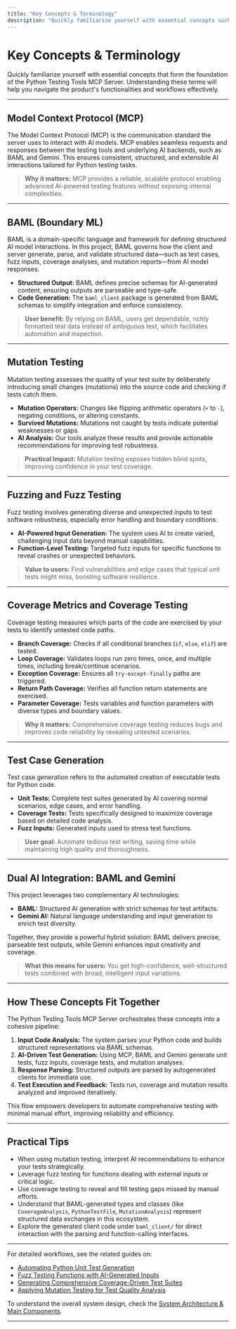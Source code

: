 ```yaml
---
title: "Key Concepts & Terminology"
description: "Quickly familiarize yourself with essential concepts such as the Model Context Protocol (MCP), BAML (Boundary ML), mutation testing, fuzzing, coverage metrics, test case generation, and dual-AI integration. This page clarifies project-specific jargon and maps them to their practical roles in the testing ecosystem."
---
```


# Key Concepts & Terminology

Quickly familiarize yourself with essential concepts that form the foundation of the Python Testing Tools MCP Server. Understanding these terms will help you navigate the product's functionalities and workflows effectively.

---

## Model Context Protocol (MCP)

The Model Context Protocol (MCP) is the communication standard the server uses to interact with AI models. MCP enables seamless requests and responses between the testing tools and underlying AI backends, such as BAML and Gemini. This ensures consistent, structured, and extensible AI interactions tailored for Python testing tasks.

> **Why it matters:** MCP provides a reliable, scalable protocol enabling advanced AI-powered testing features without exposing internal complexities.

---

## BAML (Boundary ML)

BAML is a domain-specific language and framework for defining structured AI model interactions. In this project, BAML governs how the client and server generate, parse, and validate structured data—such as test cases, fuzz inputs, coverage analyses, and mutation reports—from AI model responses.

- **Structured Output:** BAML defines precise schemas for AI-generated content, ensuring outputs are parseable and type-safe.
- **Code Generation:** The `baml_client` package is generated from BAML schemas to simplify integration and enforce consistency.

> **User benefit:** By relying on BAML, users get dependable, richly formatted test data instead of ambiguous text, which facilitates automation and inspection.

---

## Mutation Testing

Mutation testing assesses the quality of your test suite by deliberately introducing small changes (mutations) into the source code and checking if tests catch them.

- **Mutation Operators:** Changes like flipping arithmetic operators (`+` to `-`), negating conditions, or altering constants.
- **Survived Mutations:** Mutations not caught by tests indicate potential weaknesses or gaps.
- **AI Analysis:** Our tools analyze these results and provide actionable recommendations for improving test robustness.

> **Practical Impact:** Mutation testing exposes hidden blind spots, improving confidence in your test coverage.

---

## Fuzzing and Fuzz Testing

Fuzz testing involves generating diverse and unexpected inputs to test software robustness, especially error handling and boundary conditions.

- **AI-Powered Input Generation:** The system uses AI to create varied, challenging input data beyond manual capabilities.
- **Function-Level Testing:** Targeted fuzz inputs for specific functions to reveal crashes or unexpected behaviors.

> **Value to users:** Find vulnerabilities and edge cases that typical unit tests might miss, boosting software resilience.

---

## Coverage Metrics and Coverage Testing

Coverage testing measures which parts of the code are exercised by your tests to identify untested code paths.

- **Branch Coverage:** Checks if all conditional branches (`if`, `else`, `elif`) are tested.
- **Loop Coverage:** Validates loops run zero times, once, and multiple times, including break/continue scenarios.
- **Exception Coverage:** Ensures all `try-except-finally` paths are triggered.
- **Return Path Coverage:** Verifies all function return statements are exercised.
- **Parameter Coverage:** Tests variables and function parameters with diverse types and boundary values.

> **Why it matters:** Comprehensive coverage testing reduces bugs and improves code reliability by revealing untested scenarios.

---

## Test Case Generation

Test case generation refers to the automated creation of executable tests for Python code.

- **Unit Tests:** Complete test suites generated by AI covering normal scenarios, edge cases, and error handling.
- **Coverage Tests:** Tests specifically designed to maximize coverage based on detailed code analysis.
- **Fuzz Inputs:** Generated inputs used to stress test functions.

> **User goal:** Automate tedious test writing, saving time while maintaining high quality and thoroughness.

---

## Dual AI Integration: BAML and Gemini

This project leverages two complementary AI technologies:

- **BAML:** Structured AI generation with strict schemas for test artifacts.
- **Gemini AI:** Natural language understanding and input generation to enrich test diversity.

Together, they provide a powerful hybrid solution: BAML delivers precise, parseable test outputs, while Gemini enhances input creativity and coverage.

> **What this means for users:** You get high-confidence, well-structured tests combined with broad, intelligent input variations.

---

## How These Concepts Fit Together

The Python Testing Tools MCP Server orchestrates these concepts into a cohesive pipeline:

1. **Input Code Analysis:** The system parses your Python code and builds structured representations via BAML schemas.
2. **AI-Driven Test Generation:** Using MCP, BAML and Gemini generate unit tests, fuzz inputs, coverage tests, and mutation analyses.
3. **Response Parsing:** Structured outputs are parsed by autogenerated clients for immediate use.
4. **Test Execution and Feedback:** Tests run, coverage and mutation results analyzed and improved iteratively.

This flow empowers developers to automate comprehensive testing with minimal manual effort, improving reliability and efficiency.

---

## Practical Tips

- When using mutation testing, interpret AI recommendations to enhance your tests strategically.
- Leverage fuzz testing for functions dealing with external inputs or critical logic.
- Use coverage testing to reveal and fill testing gaps missed by manual efforts.
- Understand that BAML-generated types and classes (like `CoverageAnalysis`, `PythonTestFile`, `MutationAnalysis`) represent structured data exchanges in this ecosystem.
- Explore the generated client code under `baml_client/` for direct interaction with the parsing and function-calling interfaces.

---

For detailed workflows, see the related guides on:
- [Automating Python Unit Test Generation](/guides/core-workflows/guide-unit-testing)
- [Fuzz Testing Functions with AI-Generated Inputs](/guides/core-workflows/guide-fuzz-testing)
- [Generating Comprehensive Coverage-Driven Test Suites](/guides/core-workflows/guide-coverage-testing)
- [Applying Mutation Testing for Test Quality Analysis](/guides/core-workflows/guide-mutation-testing)

To understand the overall system design, check the [System Architecture & Main Components](/overview/product-intro-and-architecture/core-architecture-overview).

---